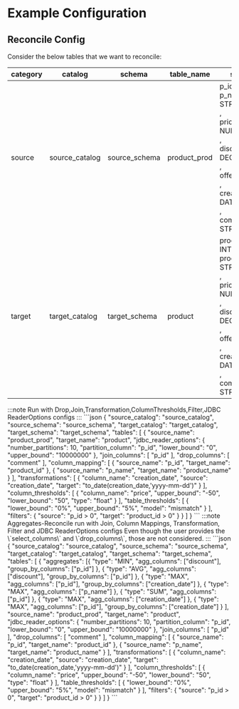 # Example Configuration
## Reconcile Config

Consider the below tables that we want to reconcile:

| category | catalog        | schema        | table_name   | schema                                                                                                                                                                                                                             | primary_key |
|----------|----------------|---------------|--------------|------------------------------------------------------------------------------------------------------------------------------------------------------------------------------------------------------------------------------------|-------------|
| source   | source_catalog | source_schema | product_prod | <CodeBlock language="sql">p_id INT,<br />p_name STRING<br />,<br />price NUMBER<br />,<br />discount DECIMAL(5,3)<br />,<br />offer DOUBLE<br />,<br />creation_date DATE<br />,<br />comment STRING<br /></CodeBlock>             | p_id        |
| target   | target_catalog | target_schema | product      | <CodeBlock language="sql">product_id INT,<br />product_name STRING<br />,<br />price NUMBER<br />,<br />discount DECIMAL(5,3)<br />,<br />offer DOUBLE<br />,<br />creation_date DATE<br />,<br />comment STRING<br /></CodeBlock> | product_id  |



<Tabs>
  <TabItem value="reconcile config" label="Reconcile Config" default>
      :::note
      Run with Drop,Join,Transformation,ColumnThresholds,Filter,JDBC ReaderOptions configs
      :::
    ```json
    {
      "source_catalog": "source_catalog",
      "source_schema": "source_schema",
      "target_catalog": "target_catalog",
      "target_schema": "target_schema",
      "tables": [
        {
          "source_name": "product_prod",
          "target_name": "product",
          "jdbc_reader_options": {
            "number_partitions": 10,
            "partition_column": "p_id",
            "lower_bound": "0",
            "upper_bound": "10000000"
          },
          "join_columns": [
            "p_id"
          ],
          "drop_columns": [
            "comment"
          ],
          "column_mapping": [
            {
              "source_name": "p_id",
              "target_name": "product_id"
            },
            {
              "source_name": "p_name",
              "target_name": "product_name"
            }
          ],
          "transformations": [
            {
              "column_name": "creation_date",
              "source": "creation_date",
              "target": "to_date(creation_date,'yyyy-mm-dd')"
            }
          ],
          "column_thresholds": [
            {
              "column_name": "price",
              "upper_bound": "-50",
              "lower_bound": "50",
              "type": "float"
            }
          ],
          "table_thresholds": [
            {
              "lower_bound": "0%",
              "upper_bound": "5%",
              "model": "mismatch"
            }
          ],
          "filters": {
            "source": "p_id > 0",
            "target": "product_id > 0"
          }
        }
      ]
    }
    ```
  </TabItem>
  <TabItem value="aggregate reconcile" label="Aggregates Reconcile Config" default>
      :::note
      Aggregates-Reconcile run with Join, Column Mappings, Transformation, Filter and JDBC ReaderOptions configs
      Even though the user provides the \`select_columns\` and \`drop_columns\`, those are not considered.
      :::
    ```json
    {
      "source_catalog": "source_catalog",
      "source_schema": "source_schema",
      "target_catalog": "target_catalog",
      "target_schema": "target_schema",
      "tables": [
        {
          "aggregates": [{
            "type": "MIN",
            "agg_columns": ["discount"],
            "group_by_columns": ["p_id"]
          },
            {
              "type": "AVG",
              "agg_columns": ["discount"],
              "group_by_columns": ["p_id"]
            },
            {
              "type": "MAX",
              "agg_columns": ["p_id"],
              "group_by_columns": ["creation_date"]
            },
            {
              "type": "MAX",
              "agg_columns": ["p_name"]
            },
            {
              "type": "SUM",
              "agg_columns": ["p_id"]
            },
            {
              "type": "MAX",
              "agg_columns": ["creation_date"]
            },
            {
              "type": "MAX",
              "agg_columns": ["p_id"],
              "group_by_columns": ["creation_date"]
            }
          ],
          "source_name": "product_prod",
          "target_name": "product",
          "jdbc_reader_options": {
            "number_partitions": 10,
            "partition_column": "p_id",
            "lower_bound": "0",
            "upper_bound": "10000000"
          },
          "join_columns": [
            "p_id"
          ],
          "drop_columns": [
            "comment"
          ],
          "column_mapping": [
            {
              "source_name": "p_id",
              "target_name": "product_id"
            },
            {
              "source_name": "p_name",
              "target_name": "product_name"
            }
          ],
          "transformations": [
            {
              "column_name": "creation_date",
              "source": "creation_date",
              "target": "to_date(creation_date,'yyyy-mm-dd')"
            }
          ],
          "column_thresholds": [
            {
              "column_name": "price",
              "upper_bound": "-50",
              "lower_bound": "50",
              "type": "float"
            }
          ],
          "table_thresholds": [
            {
              "lower_bound": "0%",
              "upper_bound": "5%",
              "model": "mismatch"
            }
          ],
          "filters": {
            "source": "p_id > 0",
            "target": "product_id > 0"
          }
        }
      ]
    }
    ```
  </TabItem>
</Tabs>

